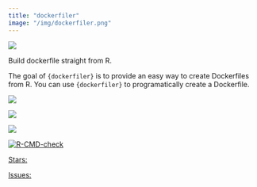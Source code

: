 ```yaml
---
title: "dockerfiler"
image: "/img/dockerfiler.png"
---
```


::: {.grid}

::: {.g-col-6}

![](/img/dockerfiler.png)

:::

::: {.g-col-6}

Build dockerfile straight from R.

The goal of `{dockerfiler}` is to provide an easy way to create Dockerfiles from R. You can use `{dockerfiler}` to programatically create a Dockerfile.

<div align = "center">

<img src = "https://lifecycle.r-lib.org/articles/figures/lifecycle-stable.svg">

<a  target = "_blank" href="https://CRAN.R-project.org/package=dockerfiler">
<img src = "https://www.r-pkg.org/badges/version/dockerfiler">
</a>

<a  target = "_blank" href="https://cranlogs.r-pkg.org/downloads/total/last-month/dockerfiler">
  <img src = "https://cranlogs.r-pkg.org/badges/dockerfiler">
</a>

<a  target = "_blank" href="https://github.com/thinkr-open/dockerfiler/actions">
 <img src="https://github.com/thinkr-open/dockerfiler/workflows/R-CMD-check/badge.svg" alt="R-CMD-check"/>
</a>

<a class="github-button"  target = "_blank" href="https://github.com/thinkr-open/dockerfiler" data-icon="octicon-star" data-show-count="true" aria-label="Star this on GitHub">Stars:</a>

<a class="github-button"  target = "_blank" href="https://github.com/thinkr-open/dockerfiler/issues" data-icon="octicon-issue-opened"  data-show-count="true" aria-label="Issue buttons/github-buttons on GitHub">Issues: </a>
</div>

:::

:::


<script async defer src="https://buttons.github.io/buttons.js"></script>
